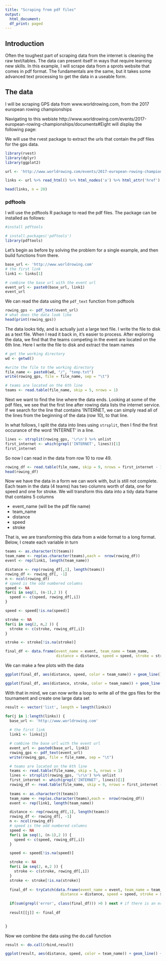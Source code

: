 ```yaml
---
title: "Scraping from pdf files"
output:
  html_document:
  df_print: paged
---
```


## Introduction

Often the toughest part of scraping data from the internet is cleaning the raw text/tables. The data can present itself in ways that require learning new skills. In this example, I will scrape data from a sprots website that comes in pdf format. The fundamentals are the same, but it takes some advanced text processing to get the data in a useable form.

## The data 

I will be scraping GPS data from www.worldrowing.com, from the 2017 european rowing championships

Navigating to this webiste http://www.worldrowing.com/events/2017-european-rowing-championships/documents#Eight will display the following page:



We will use the rvest package to extract the urls that contain the pdf files for the gps data.

```r
library(rvest)
library(dplyr)
library(ggplot2)

url <- 'http://www.worldrowing.com/events/2017-european-rowing-championships/documents#Eight'

links <- url %>% read_html() %>% html_nodes('a') %>% html_attr('href') %>% grep('GPS', ., value = T)

head(links, n = 20)
```

### pdftools

I will use the pdftools R package to read the pdf files. The package can be installed as follows:

```r
#install pdftools

# install.packages('pdftools')
library(pdftools)
```


Let's begin as before by solving the problem for a single example, and then build functions from there.

```r

base_url <- 'http://www.worldrowing.com'
# the first link
link1 <- links[1]

# combine the base url with the event url
event_url <- paste0(base_url, link1)
event_url
```

We can read the data using the `pdf_text` function from pdftools

```r
rowing_gps <- pdf_text(event_url)
# what does the data look like
head(print(rowing_gps))
```

The data looks tidy, and is actually just a large text file. I write the file to disk as a text file. When I read it back in, it's easier to process. After exploring the data, we find that the teams competing in the event are located on the 6th line. Here I write the file to disk and extract the team names

```r

# get the working directory
wd <- getwd()

#write the file to the working directory
file_name <- paste0(wd, "/", "temp.txt")
write(rowing_gps, file = file_name, sep = "\t")

# teams are located on the 6th line
teams <- read.table(file_name, skip = 5, nrows = 1)
```

Next we want to find the line where the data ends. Looking at some of the pdf files, we see that the first line after rowing data lists the internet service. If we search for the line that contains 'INTERNET, we can simply read all of the lines from the beginning of the data (row 10), to that line.

In what follows, I split the data into lines using `strsplit`, then I find the first occurance of the word 'INTERNET' in a line. 

```r
lines <- strsplit(rowing_gps, '\r\n') %>% unlist
first_internet <- which(grepl('INTERNET', lines))[1]
first_internet
```


So now I can read in the data from row 10 to row 49.

```r
rowing_df <- read.table(file_name, skip = 9, nrows = first_internet - 10)
head(rowing_df)
```

Now we have the data in a form we can work with, but is still not complete. Each team in the data (4 teams) has two columns worth of data, one for speed and one for stroke. We will transform this data into a tidy data frame that contains 5 columns

* event_name (will be the pdf file name)
* team_name
* distance
* speed
* stroke

That is, we are transforming this data from a wide format to a long format. Below, I create each variable in turn

```r


teams <- as.character(t(teams))
team_name <- rep(as.character(teams),each =  nrow(rowing_df))
event <- rep(link1, length(team_name))

distance <- rep(rowing_df[,1], length(teams))
rowing_df <- rowing_df[, -1]
n <- ncol(rowing_df)
# speed is the odd numbered columns
speed <- NA
for(i in seq(1, (n-1),2 )) {
  speed <- c(speed, rowing_df[,i])
}

speed <- speed[!is.na(speed)]

stroke <- NA
for(i in seq(2, n,2 )) {
  stroke <- c(stroke, rowing_df[,i])
}

stroke <- stroke[!is.na(stroke)]

final_df <- data.frame(event_name = event, team_name = team_name, 
                       distance = distance, speed = speed, stroke = stroke)

```


We can make a few plots with the data

```r
ggplot(final_df, aes(distance, speed, color = team_name)) + geom_line()

```


```r
ggplot(final_df, aes(distance, stroke, color = team_name)) + geom_line()
```


With that in mind, we can now write a loop to write all of the gps files for the tournament and create one large data set


```r
result <- vector('list', length = length(links))

for(j in 1:length(links)) {
  base_url <- 'http://www.worldrowing.com'
  
  # the first link
  link1 <- links[j]

  # combine the base url with the event url
  event_url <- paste0(base_url, link1)
  rowing_gps <- pdf_text(event_url)
  write(rowing_gps, file = file_name, sep = "\t")

  # teams are located on the 6th line
  teams <- read.table(file_name, skip = 5, nrows = 1)
  lines <- strsplit(rowing_gps, '\r\n') %>% unlist
  first_internet <- which(grepl('INTERNET', lines))[1]
  rowing_df <- read.table(file_name, skip = 9, nrows = first_internet - 10)
  
  teams <- as.character(t(teams))
  team_name <- rep(as.character(teams),each =  nrow(rowing_df))
  event <- rep(link1, length(team_name))

  distance <- rep(rowing_df[,1], length(teams))
  rowing_df <- rowing_df[, -1]
  n <- ncol(rowing_df)
  # speed is the odd numbered columns 
  speed <- NA
  for(i in seq(1, (n-1),2 )) {
    speed <- c(speed, rowing_df[,i])
  }

  speed <- speed[!is.na(speed)]

  stroke <- NA
  for(i in seq(2, n,2 )) {
    stroke <- c(stroke, rowing_df[,i])
  }
  stroke <- stroke[!is.na(stroke)]
 
  final_df <- tryCatch(data.frame(event_name = event, team_name = team_name, 
                         distance = distance, speed = speed, stroke = stroke), error = function(e) e) 
  
  if(sum(grepl('error', class(final_df))) >0 ) next # if there is an error skip
  
  result[[j]] <- final_df

  
}
```



Now we combine the data using the do.call function

```r
result <- do.call(rbind,result)
```

```r
ggplot(result, aes(distance, speed, color = team_name)) + geom_line() + facet_wrap(~event_name)
```



